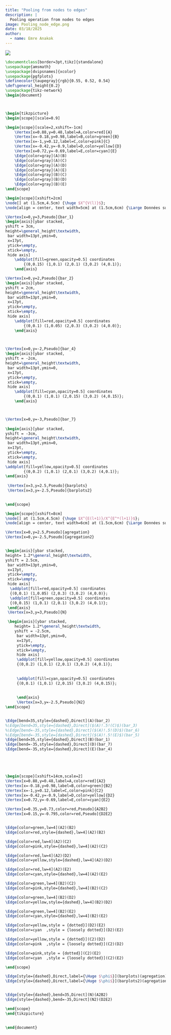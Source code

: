 ---
title: "Pooling from nodes to edges"
description: | 
  Pooling operation from nodes to edges
image: Pooling_node_edge.png
date: 03/18/2025
author:
  - name: Emre Anakok 
---

![](Pooling_node_edge.png)

``` tex
\documentclass[border=3pt,tikz]{standalone}
\usepackage{amsmath}
\usepackage[dvipsnames]{xcolor}
\usepackage{pgfplots}
\definecolor{taupegray}{rgb}{0.55, 0.52, 0.54}
\def\general_height{0.2}
\usepackage{tikz-network}
\begin{document}



\begin{tikzpicture}
\begin{scope}[scale=0.9]

\begin{scope}[scale=2,xshift=-1cm]
    \Vertex[x=0.88,y=0.48,label=A,color=red]{A}
    \Vertex[x=-0.18,y=0.98,label=B,color=green]{B}
    \Vertex[x=-1,y=0.12,label=C,color=pink]{C}
    \Vertex[x=-0.42,y=-0.9,label=D,color=yellow]{D}
    \Vertex[x=0.72,y=-0.69,label=E,color=cyan]{E}
    \Edge[color=gray](A)(B)
    \Edge[color=gray](A)(C)
    \Edge[color=gray](A)(D)
    \Edge[color=gray](A)(E)
    \Edge[color=gray](B)(C)
    \Edge[color=gray](B)(D)
    \Edge[color=gray](B)(E)
\end{scope}

\begin{scope}[xshift=2cm]
\node[] at (1.5cm,4.5cm) {\huge $X^{V(l)}$};
\node[align = center, text width=5cm] at (1.5cm,6cm) {\Large Données sur les noeuds };

\Vertex[x=0,y=3,Pseudo]{bar_1}
\begin{axis}[ybar stacked, 
yshift = 3cm,
height=\general_height\textwidth,
 bar width=13pt,ymin=0,
 x=17pt,
 ytick=\empty,
 xtick=\empty,
 hide axis]
	\addplot[fill=green,opacity=0.5] coordinates
		{(0,0.15) (1,0.1) (2,0.1) (3,0.2) (4,0.1)};
	\end{axis}

\Vertex[x=0,y=2,Pseudo]{bar_2}
\begin{axis}[ybar stacked, 
yshift = 2cm,
height=\general_height\textwidth,
 bar width=13pt,ymin=0,
 x=17pt,
 ytick=\empty,
 xtick=\empty,
 hide axis]
	\addplot[fill=red,opacity=0.5] coordinates
		{(0,0.1) (1,0.05) (2,0.3) (3,0.2) (4,0.0)};
	\end{axis}


 
\Vertex[x=0,y=-2,Pseudo]{bar_4}
\begin{axis}[ybar stacked,
yshift = -2cm,
height=\general_height\textwidth,
 bar width=13pt,ymin=0,
 x=17pt,
 ytick=\empty,
 xtick=\empty,
 hide axis]
	\addplot[fill=cyan,opacity=0.5] coordinates
		{(0,0.1) (1,0.1) (2,0.15) (3,0.2) (4,0.15)};
	\end{axis}



\Vertex[x=0,y=-3,Pseudo]{bar_7}
 
\begin{axis}[ybar stacked, 
yshift = -3cm,
height=\general_height\textwidth,
 bar width=13pt,ymin=0,
 x=17pt,
 ytick=\empty,
 xtick=\empty,
 hide axis]
\addplot[fill=yellow,opacity=0.5] coordinates
		{(0,0.2) (1,0.1) (2,0.1) (3,0.2) (4,0.1)};
\end{axis}
 
 \Vertex[x=3,y=2.5,Pseudo]{barplots}
 \Vertex[x=3,y=-2.5,Pseudo]{barplots2}

 
\end{scope}

\begin{scope}[xshift=8cm]
\node[] at (1.5cm,4.5cm) {\huge $X^{E(l+1)}/X^{E^*(l+1)}$};
\node[align = center, text width=6cm] at (1.5cm,6cm) {\Large Données sur les arêtes ou les arêtes potentielles};

\Vertex[x=0,y=2.5,Pseudo]{agregation}
\Vertex[x=0,y=-2.5,Pseudo]{agregation2}


\begin{axis}[ybar stacked,
height= 1.2*\general_height\textwidth,
yshift = 2.5cm,
 bar width=13pt,ymin=0,
 x=17pt,
 ytick=\empty,
 xtick=\empty,
 hide axis]
  \addplot[fill=red,opacity=0.5] coordinates
  {(0,0.1) (1,0.05) (2,0.3) (3,0.2) (4,0.0)};
  \addplot[fill=green,opacity=0.5] coordinates
  {(0,0.15) (1,0.1) (2,0.1) (3,0.2) (4,0.1)};
 \end{axis}
 \Vertex[x=3,y=3,Pseudo]{N}	

 \begin{axis}[ybar stacked,
    height= 1.2*\general_height\textwidth,
    yshift = -2.5cm,
     bar width=13pt,ymin=0,
     x=17pt,
     ytick=\empty,
     xtick=\empty,
     hide axis]
     \addplot[fill=yellow,opacity=0.5] coordinates
     {(0,0.2) (1,0.1) (2,0.1) (3,0.2) (4,0.1)};
     
     
     \addplot[fill=cyan,opacity=0.5] coordinates
     {(0,0.1) (1,0.1) (2,0.15) (3,0.2) (4,0.15)};
      
      
     \end{axis}
     \Vertex[x=3,y=-2.5,Pseudo]{N2}	
\end{scope}


\Edge[bend=35,style={dashed},Direct](A)(bar_2)
%\Edge[bend=35,style={dashed},Direct]($(A)!.5!(C)$)(bar_3)
%\Edge[bend=-35,style={dashed},Direct]($(A)!.5!(D)$)(bar_6)
%\Edge[bend=-35,style={dashed},Direct]($(A)!.5!(E)$)(bar_5)
\Edge[bend=35,style={dashed},Direct](B)(bar_1)
\Edge[bend=-35,style={dashed},Direct](D)(bar_7)
\Edge[bend=-35,style={dashed},Direct](E)(bar_4)





\begin{scope}[xshift=14cm,scale=2]
\Vertex[x=0.88,y=0.48,label=A,color=red]{A2}
\Vertex[x=-0.18,y=0.98,label=B,color=green]{B2}
\Vertex[x=-1,y=0.12,label=C,color=pink]{C2}
\Vertex[x=-0.42,y=-0.9,label=D,color=yellow]{D2}
\Vertex[x=0.72,y=-0.69,label=E,color=cyan]{E2}

\Vertex[x=0.35,y=0.73,color=red,Pseudo]{A2B2}
\Vertex[x=0.15,y=-0.795,color=red,Pseudo]{D2E2}


\Edge[color=green,lw=4](A2)(B2)
\Edge[color=red,style={dashed},lw=4](A2)(B2)

\Edge[color=red,lw=4](A2)(C2)
\Edge[color=pink,style={dashed},lw=4](A2)(C2)

\Edge[color=red,lw=4](A2)(D2)
\Edge[color=yellow,style={dashed},lw=4](A2)(D2)

\Edge[color=red,lw=4](A2)(E2)
\Edge[color=cyan,style={dashed},lw=4](A2)(E2)

\Edge[color=green,lw=4](B2)(C2)
\Edge[color=pink,style={dashed},lw=4](B2)(C2)

\Edge[color=green,lw=4](B2)(D2)
\Edge[color=yellow,style={dashed},lw=4](B2)(D2)

\Edge[color=green,lw=4](B2)(E2)
\Edge[color=cyan,style={dashed},lw=4](B2)(E2)

\Edge[color=yellow,style = {dotted}](D2)(E2)
\Edge[color=cyan  ,style = {loosely dotted}](D2)(E2)

\Edge[color=yellow,style = {dotted}](C2)(D2)
\Edge[color=pink  ,style = {loosely dotted}](C2)(D2)

\Edge[color=pink,style = {dotted}](C2)(E2)
\Edge[color=cyan  ,style = {loosely dotted}](C2)(E2)

\end{scope}

\Edge[style={dashed},Direct,label={\Huge $\phi$}](barplots)(agregation)
\Edge[style={dashed},Direct,label={\Huge $\phi$}](barplots2)(agregation2)


\Edge[style={dashed},bend=35,Direct](N)(A2B2)
\Edge[style={dashed},bend=-35,Direct](N2)(D2E2)

\end{scope}
\end{tikzpicture}
    
    
\end{document}
```
